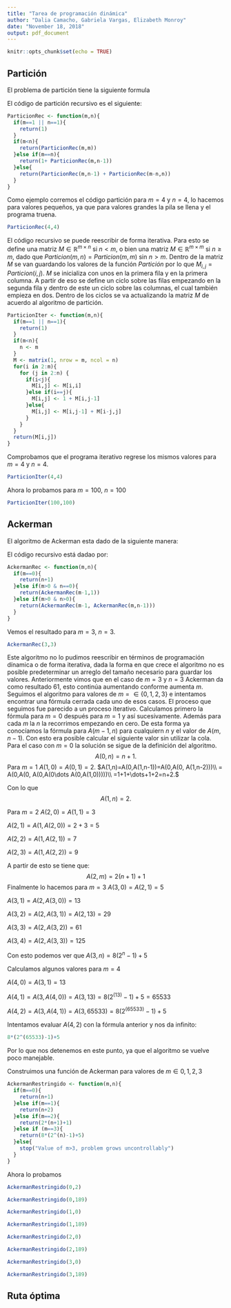 ```yaml
---
title: "Tarea de programación dinámica"
author: "Dalia Camacho, Gabriela Vargas, Elizabeth Monroy"
date: "November 18, 2018"
output: pdf_document
---
```


```r
knitr::opts_chunk$set(echo = TRUE)
```

## Partición
El problema de partición tiene la siguiente formula
\begin{equation}
Particion(m,n)=\begin{cases}
1, & si\ \  m=1 \ \ o\ \  n=1\\
Particion(m,m) & si\ \  m< n\\
Particion(m,n-1) & si\ \ m=n\\
Particion(m, n-1)+Particion(m-n,m) & si\ \  m>n
\end{cases}
\end{equation}

El código de partición recursivo es el siguiente:
```r
ParticionRec <- function(m,n){
  if(m==1 || n==1){
    return(1)
  }
  if(m<n){
    return(ParticionRec(m,m))
  }else if(m==n){
    return(1+ ParticionRec(m,n-1)) 
  }else{
    return(ParticionRec(m,n-1) + ParticionRec(m-n,n))
  }
}

```

Como ejemplo corremos el código partición para $m=4$ y $n=4$, lo hacemos para valores pequeños, ya que para valores grandes la pila se llena y el programa truena.

```r
ParticionRec(4,4)
```

El código recursivo se puede reescribir de forma iterativa. Para esto se define una matriz $M\in \mathbb{R}^{m\times n}$ si $n<m$, o bien una matriz $M\in \mathbb{R}^{m\times m}$ si $n\geq m$, dado que $Particion(m,n)=Particion(m,m)$ sin $n>m$. Dentro de la matriz $M$ se van guardando los valores de la función $Partición$ por lo que $M_{i,j}=Particion(i,j)$. $M$ se inicializa con unos en la primera fila y en la primera columna. A partir de eso se define un ciclo sobre las filas empezando en la segunda fila y dentro de este un ciclo sobre las columnas, el cual también empieza en dos. Dentro de los ciclos se va actualizando la matriz $M$ de acuerdo al algoritmo de partición.

```r

ParticionIter <- function(m,n){
  if(m==1 || n==1){
    return(1)
  }
  if(m<n){
    n <- m
  }
  M <- matrix(1, nrow = m, ncol = n)
  for(i in 2:m){
    for (j in 2:n) {
      if(i<j){
        M[i,j] <- M[i,i]
      }else if(i==j){
        M[i,j] <- 1 + M[i,j-1]
      }else{
        M[i,j] <- M[i,j-1] + M[i-j,j]
      }
    }
  }
  return(M[i,j])
} 

```

Comprobamos que el programa iterativo regrese los mismos valores para $m=4$ y $n=4$.

```r
ParticionIter(4,4)
```

Ahora lo probamos para $m=100$, $n=100$

```r
ParticionIter(100,100)
```


## Ackerman

El algoritmo de Ackerman esta dado de la siguiente manera:

\begin{equation}
A(m,n)=\begin{cases}
n+1, & m=0\\
A(m-1,1), & m>0 \ \ y\ \  n=0,\\
A(m-1,A(m,n-1)) & m>0 \ \ y \ \ n>0
\end{cases}
\end{equation}

El código recursivo está dadao por:

```r
AckermanRec <- function(m,n){
  if(m==0){
    return(n+1)
  }else if(m>0 & n==0){
    return(AckermanRec(m-1,1))
  }else if(m>0 & n>0){
    return(AckermanRec(m-1, AckermanRec(m,n-1)))
  }
}
```

Vemos el resultado para $m=3$, $n=3$. 

```r
AckermanRec(3,3)
```

Este algoritmo no lo pudimos reescribir en términos de programación dínamica o de forma iterativa, dada la forma en que crece el algoritmo no es posible predeterminar un arreglo del tamaño necesario para guardar los valores. Anteriormente vimos que en el caso de $m=3$ y  $n=3$  Ackerman da como resultado 61, esto continúa aumentando conforme aumenta $m$. 
Seguimos el algoritmo para valores de $m=\in\{0,1,2,3\}$ e intentamos encontrar una fórmula cerrada cada uno de esos casos. El proceso que seguimos fue parecido a un proceso iterativo. Calculamos primero la fórmula para $m=0$ después para $m=1$ y así sucesivamente. Además para cada $m$ la $n$ la recorrimos empezando en cero. De esta forma ya conocíamos la fórmula para $A(m-1,n)$ para cualquiern $n$ y el valor de $A(m, n-1)$. Con esto era posible calcular el siguiente valor sin utilizar la cola. 
Para el caso con $m=0$ la solución se sigue de la definición del algoritmo.
$$A(0,n)=n+1.$$
Para $m=1$
$A(1,0)=A(0,1)=2.$
$A(1,n)=A(0,A(1,n-1))=A(0,A(0, A(1,n-2)))\\ = A(0,A(0, A(0,A(0\dots A(0,A(1,0)))))\\
=1+1+\dots+1+2=n+2.$

Con lo que $$A(1,n)=2.$$

Para $m=2$
$A(2,0)=A(1,1)=3$

$A(2,1)=A(1,A(2,0))=2+3=5$

$A(2,2)=A(1, A(2,1))=7$

$A(2,3)=A(1, A(2,2))=9$

A partir de esto se tiene que:
$$A(2,m)=2(n+1)+1$$
Finalmente lo hacemos para $m=3$
$A(3,0)=A(2,1)=5$

$A(3,1)=A(2, A(3,0))= 13$

$A(3,2)=A(2, A(3,1))=A(2,13)=29$

$A(3,3)=A(2,A(3,2))=61$

$A(3,4)=A(2, A(3,3))=125$

Con esto podemos ver que $A(3,n)=8(2^{n}-1)+5$

Calculamos algunos valores para $m=4$

$A(4,0)=A(3,1)=13$

$A(4,1)=A(3,A(4,0))=A(3,13)=8(2^{(13)}-1)+5=65533$

$A(4,2)=A(3,A(4,1))=A(3,65533)=8(2^{(65533)}-1)+5$

Intentamos evaluar $A(4,2)$ con la fórmula anterior y nos da infinito: 
```r
8*(2^(65533)-1)+5
```
Por lo que nos detenemos en este punto, ya que el algoritmo se vuelve poco manejable.

Construimos una función de Ackerman para valores de $m\in{0,1,2,3}$

\begin{equation}
A_restringido(m,n)=\begin{cases}
n+1, & m=0\\
n+2, & m=1\\
2(n+1) + 1, & m=2\\
8(2^(n)-1)+5, & m=3

\end{cases}
\end{equation}

```r
AckermanRestringido <- function(m,n){
  if(m==0){
    return(n+1)
  }else if(m==1){
    return(n+2)
  }else if(m==2){
    return(2*(n+1)+1)
  }else if (m==3){
    return(8*(2^(n)-1)+5)
  }else{
    stop("Value of m>3, problem grows uncontrollably")
  }
}

```

Ahora lo probamos

```r
AckermanRestringido(0,2)
```

```r
AckermanRestringido(0,189)
```
```r
AckermanRestringido(1,0)
```


```r
AckermanRestringido(1,189)
```

```r
AckermanRestringido(2,0)
```

```r
AckermanRestringido(2,189)
```

```r
AckermanRestringido(3,0)
```


```r
AckermanRestringido(3,189)
```

## Ruta óptima